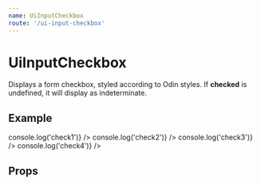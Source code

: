 ```yaml
---
name: UiInputCheckbox
route: '/ui-input-checkbox'
---
```



# UiInputCheckbox

Displays a form checkbox, styled according to Odin styles. If **checked** is undefined, it will display as indeterminate.

## Example

<Playground>
  <UiInputCheckbox
    name="check1"
    label="Not Checked"
    checked={false}
    onChange={() => console.log('check1')}
  />
  <UiInputCheckbox
    name="check2"
    label="Indeterminate"
    onChange={() => console.log('check2')}
  />
  <UiInputCheckbox
    name="check3"
    label="Checked"
    checked={true}
    onChange={() => console.log('check3')}
  />
  <UiInputCheckbox
    disabled
    name="check4"
    label="Disabled"
    checked={false}
    onChange={() => console.log('check4')}
  />
</Playground>

## Props

<Props of={UiInputCheckbox} />
